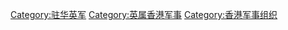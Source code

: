 {{catmore}}
[[Category:驻华英军‎|Category:驻华英军‎]]
[[Category:英属香港军事|Category:英属香港军事]]
[[Category:香港军事组织|Category:香港军事组织]]